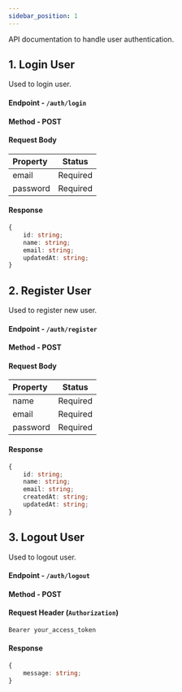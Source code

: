 ```yaml
---
sidebar_position: 1
---
```



API documentation to handle user authentication.

## 1. Login User

Used to login user.

#### Endpoint - `/auth/login`

#### Method - <Highlight color={POST}>POST</Highlight>

#### Request Body

| Property |  Status  |
| :------- | :------: |
| email    | Required |
| password | Required |

#### Response

```ts
{
	id: string;
	name: string;
	email: string;
	updatedAt: string;
}
```

## 2. Register User

Used to register new user.

#### Endpoint - `/auth/register`

#### Method - <Highlight color={POST}>POST</Highlight>

#### Request Body

| Property |  Status  |
| :------- | :------: |
| name     | Required |
| email    | Required |
| password | Required |

#### Response

```ts
{
	id: string;
	name: string;
	email: string;
	createdAt: string;
	updatedAt: string;
}
```

## 3. Logout User

Used to logout user.

#### Endpoint - `/auth/logout`

#### Method - <Highlight color={POST}>POST</Highlight>

#### Request Header (`Authorization`)

```bash
Bearer your_access_token
```

#### Response

```ts
{
	message: string;
}
```
